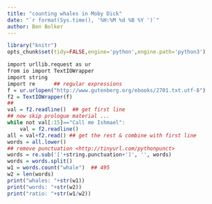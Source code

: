 ```yaml
---
title: "counting whales in Moby Dick"
date: "`r format(Sys.time(), '%H:%M %d %B %Y ')`"
author: Ben Bolker
---
```


```r
library("knitr")
opts_chunk$set(tidy=FALSE,engine='python',engine.path='python3')
```

```r
import urllib.request as ur
from io import TextIOWrapper
import string
import re      ## regular expressions
f = ur.urlopen("http://www.gutenberg.org/ebooks/2701.txt.utf-8")
f2 = TextIOWrapper(f)
##
val = f2.readline()  ## get first line
## now skip prologue material ...
while not val[:15]=="Call me Ishmael":
    val = f2.readline()
all = val+f2.read() ## get the rest & combine with first line
words = all.lower()
## remove punctuation <http://tinyurl.com/pythonpunct>
words = re.sub('['+string.punctuation+']', '', words)
words = words.split()
w1 = words.count("whale")  ## 495
w2 = len(words)
print("whales: "+str(w1))
print("words: "+str(w2))
print("ratio: "+str(w1/w2))
```
